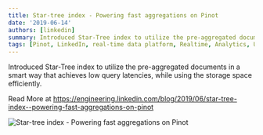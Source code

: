 ```yaml
---
title: Star-tree index - Powering fast aggregations on Pinot
date: '2019-06-14'
authors: [linkedin]
summary: Introduced Star-Tree index to utilize the pre-aggregated documents in a smart way that achieves low query latencies, while using the storage space efficiently.
tags: [Pinot, LinkedIn, real-time data platform, Realtime, Analytics, User-Facing Analytics]
---
```


Introduced Star-Tree index to utilize the pre-aggregated documents in a smart way that achieves low query latencies, while using the storage space efficiently.

Read More at https://engineering.linkedin.com/blog/2019/06/star-tree-index--powering-fast-aggregations-on-pinot

![Star-tree index - Powering fast aggregations on Pinot](https://content.linkedin.com/content/dam/engineering/site-assets/images/blog/posts/2019/06/startree3.png)
